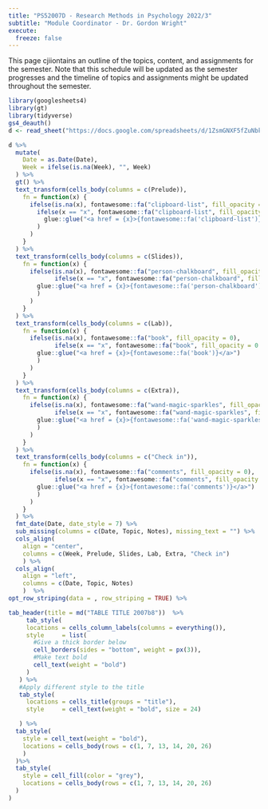 ```yaml
---
title: "PS52007D - Research Methods in Psychology 2022/3"
subtitle: "Module Coordinator - Dr. Gordon Wright"
execute:
  freeze: false
---
```


This page cjiiontains an outline of the topics, content, and assignments
for the semester. Note that this schedule will be updated as the
semester progresses and the timeline of topics and assignments might be
updated throughout the semester.

```r
library(googlesheets4)
library(gt)
library(tidyverse)
gs4_deauth()
d <- read_sheet("https://docs.google.com/spreadsheets/d/1ZsmGNXF5fZuNbkGsYRnFxhDKS9fZJQdtOg2Cw3KlrtQ/edit?usp=sharing", sheet = "TopLevel")

```

::: column-screen-right
```r
d %>%
  mutate(
    Date = as.Date(Date),
    Week = ifelse(is.na(Week), "", Week)
  ) %>%
  gt() %>%
  text_transform(cells_body(columns = c(Prelude)),
    fn = function(x) {
      ifelse(is.na(x), fontawesome::fa("clipboard-list", fill_opacity = 0),
        ifelse(x == "x", fontawesome::fa("clipboard-list", fill_opacity = 0.2),       
          glue::glue("<a href = {x}>{fontawesome::fa('clipboard-list')}</a>")
        )
      )
    }
  ) %>%
  text_transform(cells_body(columns = c(Slides)),
    fn = function(x) {
      ifelse(is.na(x), fontawesome::fa("person-chalkboard", fill_opacity = 0),
             ifelse(x == "x", fontawesome::fa("person-chalkboard", fill_opacity = 0.2), 
        glue::glue("<a href = {x}>{fontawesome::fa('person-chalkboard')}</a>")
        )
      )
    }
  ) %>%
  text_transform(cells_body(columns = c(Lab)),
    fn = function(x) {
      ifelse(is.na(x), fontawesome::fa("book", fill_opacity = 0),
             ifelse(x == "x", fontawesome::fa("book", fill_opacity = 0.2), 
        glue::glue("<a href = {x}>{fontawesome::fa('book')}</a>")
        )
      )
    }
  ) %>%
  text_transform(cells_body(columns = c(Extra)),
    fn = function(x) {
      ifelse(is.na(x), fontawesome::fa("wand-magic-sparkles", fill_opacity = 0),
             ifelse(x == "x", fontawesome::fa("wand-magic-sparkles", fill_opacity = 0.2), 
        glue::glue("<a href = {x}>{fontawesome::fa('wand-magic-sparkles')}</a>")
        )
      )
    }
  ) %>%
  text_transform(cells_body(columns = c("Check in")),
    fn = function(x) {
      ifelse(is.na(x), fontawesome::fa("comments", fill_opacity = 0),
             ifelse(x == "x", fontawesome::fa("comments", fill_opacity = 0.2), 
        glue::glue("<a href = {x}>{fontawesome::fa('comments')}</a>")
        )
      )
    }
  ) %>%
  fmt_date(Date, date_style = 7) %>%
  sub_missing(columns = c(Date, Topic, Notes), missing_text = "") %>%
  cols_align(
    align = "center", 
    columns = c(Week, Prelude, Slides, Lab, Extra, "Check in")
    ) %>%
  cols_align(
    align = "left", 
    columns = c(Date, Topic, Notes)
    )  %>%
opt_row_striping(data = , row_striping = TRUE) %>% 

tab_header(title = md("TABLE TITLE 2007b8"))  %>%
     tab_style(
     locations = cells_column_labels(columns = everything()),
     style     = list(
       #Give a thick border below
       cell_borders(sides = "bottom", weight = px(3)),
       #Make text bold
       cell_text(weight = "bold")
     )
   ) %>% 
   #Apply different style to the title
   tab_style(
     locations = cells_title(groups = "title"),
     style     = cell_text(weight = "bold", size = 24)

   ) %>%
  tab_style(
    style = cell_text(weight = "bold"),
    locations = cells_body(rows = c(1, 7, 13, 14, 20, 26)
    ) 
  )%>%
  tab_style(
    style = cell_fill(color = "grey"),
    locations = cells_body(rows = c(1, 7, 13, 14, 20, 26)
  )
)
```
:::
